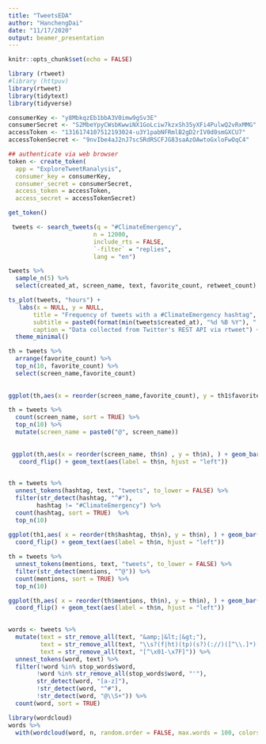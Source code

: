 ---
title: "TweetsEDA"
author: "HanchengDai"
date: "11/17/2020"
output: beamer_presentation
---

```{r setup, include=FALSE}
knitr::opts_chunk$set(echo = FALSE)
```

 
```{r}
library (rtweet)
#library (httpuv)
library(rtweet)
library(tidytext)
library(tidyverse)
```
 

```{r}
consumerKey <- "y8MbkqzEb1bbA3V0imw9gSv3E"
consumerSecret <- "S2MbeYpyCWsbKwwiNX1GoLciw7kzxSh35yXFi4PulwQ2vRxMMG"
accessToken <- "1316174107512193024-u3Y1pabNFRmlB2gD2rIV0d0smGXCU7"
accessTokenSecret <- "9nvIbe4aJ2nJ7scSRdRSCFJG83saAzOAwtoGxloFwOqC4"
``` 

```{r}
 
## authenticate via web browser
token <- create_token(
  app = "ExploreTweetRanalysis",
  consumer_key = consumerKey,
  consumer_secret = consumerSecret,
  access_token = accessToken,
  access_secret = accessTokenSecret)
```

```{r}
get_token()
```

```{r}
 tweets <- search_tweets(q = "#ClimateEmergency", 
                        n = 12000,
                        include_rts = FALSE,
                        `-filter` = "replies",
                        lang = "en")
```
```{r}
tweets %>% 
  sample_n(5) %>%
  select(created_at, screen_name, text, favorite_count, retweet_count)
```


```{r}
ts_plot(tweets, "hours") +
   labs(x = NULL, y = NULL,
       title = "Frequency of tweets with a #ClimateEmergency hashtag",
       subtitle = paste0(format(min(tweets$created_at), "%d %B %Y"), " to ", format(max(tweets$created_at),"%d %B %Y")),
       caption = "Data collected from Twitter's REST API via rtweet") +
  theme_minimal()
```

 


 
 
```{r}
th = tweets %>% 
  arrange(favorite_count) %>%
  top_n(10, favorite_count) %>%
  select(screen_name,favorite_count)
 
 
ggplot(th,aes(x = reorder(screen_name,favorite_count), y = th1$favorite_count), ) + geom_bar(stat = "identity", fill = "#bb0000", width = 0.2) + labs(x = "Username", y = "Freq", title = "Top 10 user with the highest favorite count") + geom_text(aes(label = favorite_count, hjust = "left")) 

```
 



```{r}
 
th = tweets %>% 
  count(screen_name, sort = TRUE) %>%
  top_n(10) %>%
  mutate(screen_name = paste0("@", screen_name))
 
 
 ggplot(th,aes(x = reorder(screen_name, th$n) , y = th$n), ) + geom_bar(stat = "identity", fill = "#dd0000") + labs(x= "Username", y = "Freq", title = "Top 10 Active  Users")+
   coord_flip() + geom_text(aes(label = th$n, hjust = "left"))
 
```
 


```{r}
 
th = tweets %>% 
  unnest_tokens(hashtag, text, "tweets", to_lower = FALSE) %>%
  filter(str_detect(hashtag, "^#"),
        hashtag != "#ClimateEmergency") %>%
  count(hashtag, sort = TRUE)  %>%
  top_n(10) 
 
ggplot(th1,aes( x = reorder(th$hashtag, th$n), y = th$n), ) + geom_bar(stat = "identity", fill = "#fe1f14") + labs(x = "HashTags", y = "Freq", title = "Top 10 Hashtag")+
  coord_flip() + geom_text(aes(label = th$n, hjust = "left"))
```
 
```{r}
th = tweets %>% 
  unnest_tokens(mentions, text, "tweets", to_lower = FALSE) %>%
  filter(str_detect(mentions, "^@")) %>%  
  count(mentions, sort = TRUE) %>%
  top_n(10)

ggplot(th,aes( x = reorder(th$mentions, th$n), y = th$n), ) + geom_bar(stat = "identity", fill = "#fe1f14") + labs(x = "UserNames", y = "Freq", title = "Top 10 Mentioned User")+
  coord_flip() + geom_text(aes(label = th$n, hjust = "left"))
 
```
 
```{r}
words <- tweets %>%
  mutate(text = str_remove_all(text, "&amp;|&lt;|&gt;"),
         text = str_remove_all(text, "\\s?(f|ht)(tp)(s?)(://)([^\\.]*)[\\.|/](\\S*)"),
         text = str_remove_all(text, "[^\x01-\x7F]")) %>% 
  unnest_tokens(word, text) %>%
  filter(!word %in% stop_words$word,
        !word %in% str_remove_all(stop_words$word, "'"),
        str_detect(word, "[a-z]"),
        !str_detect(word, "^#"),         
        !str_detect(word, "@\\S+")) %>%
  count(word, sort = TRUE)
```
 
 
```{r}
library(wordcloud) 
words %>% 
  with(wordcloud(word, n, random.order = FALSE, max.words = 100, colors = brewer.pal(8,"Dark2")))
```
 
 